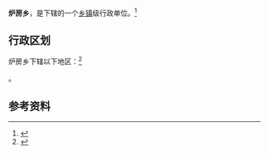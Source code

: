 {{中国乡级行政区|53/06/22/209/000}}

'''炉房乡'''，是{{PRC admin/fullname|53/06/22/209/000|3}}下辖的一个[[乡镇|乡镇]]级行政单位。<ref>{{PRC admin/ref sgc|{{PRC admin/parent|53/06/22/209/000}}}}</ref>

== 行政区划 ==

炉房乡下辖以下地区：<ref>{{PRC admin/ref sgc|53/06/22/209/000}}</ref>

{{PRC admin/children|53/06/22/209/000}}。

== 参考资料 ==

{{reflist}}

{{行政区划小作品}}
{{PRC admin/navcat|53/06/22/209/000}}